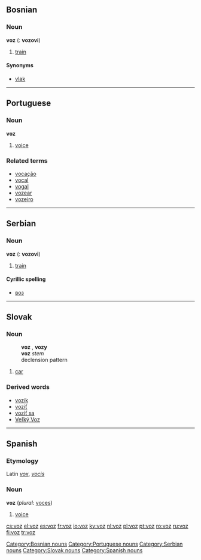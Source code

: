 ==Bosnian==
===Noun===
'''voz''' {{m}} ({{p}}: '''vozovi''')

# [[train]]

====Synonyms====
*[[vlak]]

----

==Portuguese==
===Noun===
'''voz''' {{f}}

# [[voice]]

===Related terms===
*[[vocação]]
*[[vocal]]
*[[vogal]]
*[[vozear]]
*[[vozeiro]]

----

==Serbian==
===Noun===
'''voz''' {{m}} ({{p}}: '''vozovi''')

# [[train]]

====Cyrillic spelling====
*[[воз]]

----

==Slovak==
===Noun===
:'''voz''' {{m}}, '''vozy''' {{p}}
:'''voz''' ''stem''
:declension pattern {{dub}}
# [[car]]
===Derived words===
*[[vozík]]
*[[voziť]]
*[[voziť sa]]
*[[Veľký Voz]]

----

==Spanish==
===Etymology===
Latin ''[[vox]]'', ''[[vocis]]''

===Noun===
'''voz''' {{f}} (''plural:'' [[voces]])

#[[voice]]

[[Category:Bosnian nouns]]
[[Category:Portuguese nouns]]
[[Category:Serbian nouns]]
[[Category:Slovak nouns]]
[[Category:Spanish nouns]]

[[cs:voz]]
[[el:voz]]
[[es:voz]]
[[fr:voz]]
[[io:voz]]
[[ky:voz]]
[[nl:voz]]
[[pl:voz]]
[[pt:voz]]
[[ro:voz]]
[[ru:voz]]
[[fi:voz]]
[[tr:voz]]